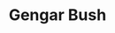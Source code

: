 ---
title: "Gengar Bush"
meta_title: "Gengar Bush craft"
description: "Craft de Gengar Bush"
rank: "c"
draft: false
name: "Gengar Bush"
recipe_img: "https://wiki.pokexgames.com/images/4/42/Gengar_Bush.png"
level: 51
craft_time: 36000
result: 1
value_npc: 1
ingredients:
  - name: "Major Seed Bag"
    quantity: 4
    item_img: "https://wiki.pokexgames.com/images/d/d4/Major_Seed_Bag.png"
    value_npc: 1
  - name: "Traces of Ghost"
    quantity: 30
    item_img: "https://wiki.pokexgames.com/images/3/3c/Traces_Of_Ghost.png"
    value_npc: 1
  - name: "Condensed Grass"
    quantity: 88
    item_img: "https://wiki.pokexgames.com/images/c/ce/Condensed_Grass.png"
    value_npc: 1
---